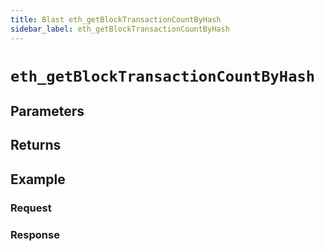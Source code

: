 ```yaml
---
title: Blast eth_getBlockTransactionCountByHash
sidebar_label: eth_getBlockTransactionCountByHash
---
```




# `eth_getBlockTransactionCountByHash`

<Description />

## Parameters


<Params />

## Returns


<Returns />

## Example


<Example />

### Request


<Request />

### Response


<Response />
